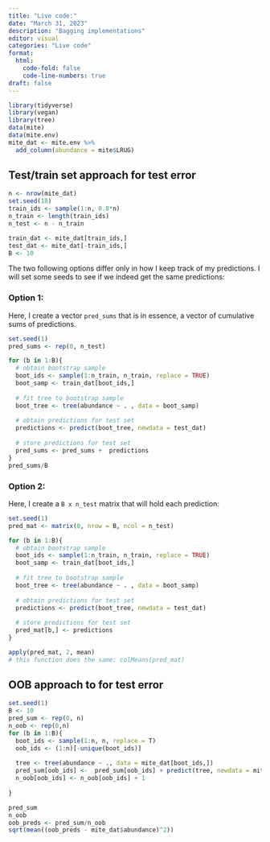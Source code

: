 ```yaml
---
title: "Live code:"
date: "March 31, 2023"
description: "Bagging implementations"
editor: visual
categories: "Live code"
format:
  html: 
    code-fold: false
    code-line-numbers: true
draft: false
---
```


```r
library(tidyverse)
library(vegan)
library(tree)
data(mite)
data(mite.env)
mite_dat <- mite.env %>%
  add_column(abundance = mite$LRUG)
```

## Test/train set approach for test error

```r
n <- nrow(mite_dat)
set.seed(18) 
train_ids <- sample(1:n, 0.8*n)
n_train <- length(train_ids)
n_test <- n - n_train

train_dat <- mite_dat[train_ids,]
test_dat <- mite_dat[-train_ids,]
B <- 10
```

The two following options differ only in how I keep track of my predictions. I will set some seeds to see if we indeed get the same predictions:

### Option 1:

Here, I create a vector `pred_sums` that is in essence, a vector of cumulative sums of predictions.

```r
set.seed(1)
pred_sums <- rep(0, n_test)

for (b in 1:B){
  # obtain bootstrap sample
  boot_ids <- sample(1:n_train, n_train, replace = TRUE)
  boot_samp <- train_dat[boot_ids,]
  
  # fit tree to bootstrap sample
  boot_tree <- tree(abundance ~ . , data = boot_samp)
  
  # obtain predictions for test set
  predictions <- predict(boot_tree, newdata = test_dat)
  
  # store predictions for test set
  pred_sums <- pred_sums +  predictions
}
pred_sums/B
```

### Option 2:

Here, I create a `B x n_test` matrix that will hold each prediction:

```r
set.seed(1)
pred_mat <- matrix(0, nrow = B, ncol = n_test)

for (b in 1:B){
  # obtain bootstrap sample
  boot_ids <- sample(1:n_train, n_train, replace = TRUE)
  boot_samp <- train_dat[boot_ids,]
  
  # fit tree to bootstrap sample
  boot_tree <- tree(abundance ~ . , data = boot_samp)
  
  # obtain predictions for test set
  predictions <- predict(boot_tree, newdata = test_dat)
  
  # store predictions for test set
  pred_mat[b,] <- predictions
}

apply(pred_mat, 2, mean)
# this function does the same: colMeans(pred_mat)
```

## OOB approach to for test error

```r
set.seed(1)
B <- 10
pred_sum <- rep(0, n)
n_oob <- rep(0,n)
for (b in 1:B){
  boot_ids <- sample(1:n, n, replace = T)
  oob_ids <- (1:n)[-unique(boot_ids)]
  
  tree <- tree(abundance ~ ., data = mite_dat[boot_ids,])
  pred_sum[oob_ids] <-  pred_sum[oob_ids] + predict(tree, newdata = mite_dat[oob_ids,])
  n_oob[oob_ids] <- n_oob[oob_ids] + 1
  
}

pred_sum
n_oob
oob_preds <- pred_sum/n_oob
sqrt(mean((oob_preds - mite_dat$abundance)^2))
```
